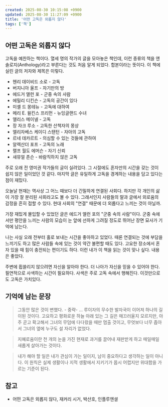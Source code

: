 ```yaml
---
created: 2025-08-30 10:15:08 +0900
updated: 2025-08-30 11:27:09 +0900
title: '어떤 고독은 외롭지 않다'
tags: ['책']
---
```



## 어떤 고독은 외롭지 않다

고독을 예찬하는 책이다. 열세 명의 작가의 글을 모아놓은 책인데, 이런 종류의 책을 앤솔로지(Anthology)라고 부른다는 것도 처음 알게 되었다. 합본이라는 뜻이다. 이 책에 실린 글의 저자와 제목은 이렇다.

- 헨리 데이비드 소로 - 고독
- 버지니아 울프 - 자기만의 방
- 에드거 앨런 포 - 군중 속의 사람
- 에밀리 디킨슨 - 고독의 공간이 있다
- 미셸 드 몽테뉴 - 고독에 대하여
- 메리 E. 윌킨스 프리먼 - 뉴잉글랜드 수녀
- 앨리스 메이넬 - 고독
- 장 자크 루소 - 고독한 산책자의 몽상
- 엘리자베스 케이디 스탠턴 - 자아의 고독
- 르네 데카르트 - 의심할 수 있는 것들에 관하여
- 알렉산더 포프 - 고독의 노래
- 랠프 월도 에머슨 - 자기 신뢰
- 새뮤얼 존슨 - 바람직하지 않은 고독

주로 오래 전 영미권 작가들의 글이 실려있다. 그 시절에도 혼자만의 시간을 갖는 것이 쉽지 않은 일이었던 것 같다. 마지막 글은 유일하게 고독을 경계하는 내용을 담고 있다는 점이 재밌다.

오늘날 현재는 역사상 그 어느 때보다 더 긴밀하게 연결된 사회다. 하지만 각 개인의 삶이 가장 잘 분리된 사회라고도 볼 수 있다. 그래서인지 사람들의 말과 글에서 외로움의 감정을 흔히 접할 수 있다. 현대 사회의 "연결" 때문에 더 외롭다고 느끼는 것이 아닐까.

가장 재밌게 몰입할 수 있었던 글은 에드거 엘런 포의 "군중 속의 사람"이다. 군중 속에서만 평안을 느끼는 사람의 모습이 눈 앞에 선하게 그려질 정도로 뛰어난 장면 묘사가 기억에 남는다.

나는 사실 오래 전부터 홀로 보내는 시간을 좋아하고 있었다. 때론 연결되는 것에 부담을 느끼기도 하고 많은 사람들 속에 있는 것이 약간 불편할 때도 있다. 고요한 장소에서 혼자 있을 때 힘이 충전되는 편이기도 하다. 이런 내가 이 책을 읽는 것이 맞나 싶다. 내용은 좋았다. 

주변에 휩쓸리지 않으려면 자신을 알아야 한다. 더 나아가 자신을 믿을 수 있어야 한다. 필연적으로 사색하는 시간이 필요하다. 사색은 주로 고독 속에서 행해진다. 이것만으로도 고독은 가치있다. 

## 기억에 남는 문장 

<Blockquote from="메리 E. 윌킨스 프리먼 - 뉴잉글랜드 수녀">
그동안 많은 것이 변했다. - 중략- ... 루이자의 무수한 발자국이 이어져 하나의 길이된 것이다. 고요하고 평화로운 하늘 아래 있는 그 길은 매끄러울지 모르지만, 아주 곧고 확고해서 그녀의 무덤에 다다랐을 때만 멈출 것이고, 무엇보다 너무 좁아서 그녀의 옆에 누구도 설 자리가 없었다.
</Blockquote>

<Blockquote from="랠프 월도 에머슨 - 자기 신뢰">
지혜로움이란 천 개의 눈을 가진 현재로 과거를 끌어내 재판받게 하고 매일매일 새롭게 살아가는 것이다.
</Blockquote>

<Blockquote from="랠프 월도 에머슨 - 자기 신뢰">
내가 해야 할 일은 내가 관심이 가는 일이지, 남이 중요하다고 생각하는 일이 아니다. 이 원칙은 실제 생활이나 지적 생활에서 지키기가 몹시 어렵지만 위대함을 가르는 기준이 된다.
</Blockquote>

## 참고

- 어떤 고독은 외롭지 않다, 재커리 시거, 박산호, 인플루엔셜
